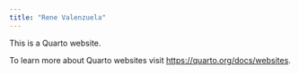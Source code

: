 ```yaml
---
title: "Rene Valenzuela"
---
```


This is a Quarto website.

To learn more about Quarto websites visit <https://quarto.org/docs/websites>.
